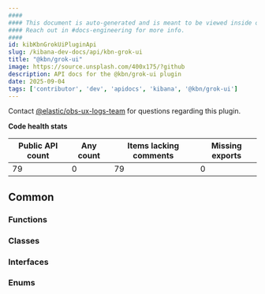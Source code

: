```yaml
---
####
#### This document is auto-generated and is meant to be viewed inside our experimental, new docs system.
#### Reach out in #docs-engineering for more info.
####
id: kibKbnGrokUiPluginApi
slug: /kibana-dev-docs/api/kbn-grok-ui
title: "@kbn/grok-ui"
image: https://source.unsplash.com/400x175/?github
description: API docs for the @kbn/grok-ui plugin
date: 2025-09-04
tags: ['contributor', 'dev', 'apidocs', 'kibana', '@kbn/grok-ui']
---
```




Contact [@elastic/obs-ux-logs-team](https://github.com/orgs/elastic/teams/obs-ux-logs-team) for questions regarding this plugin.

**Code health stats**

| Public API count  | Any count | Items lacking comments | Missing exports |
|-------------------|-----------|------------------------|-----------------|
| 79 | 0 | 79 | 0 |

## Common

### Functions
<DocDefinitionList data={kbnGrokUiObj.common.functions}/>

### Classes
<DocDefinitionList data={kbnGrokUiObj.common.classes}/>

### Interfaces
<DocDefinitionList data={kbnGrokUiObj.common.interfaces}/>

### Enums
<DocDefinitionList data={kbnGrokUiObj.common.enums}/>

